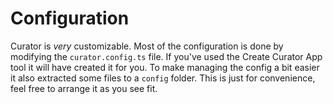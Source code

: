 # Configuration

Curator is _very_ customizable. Most of the configuration is done by modifying the `curator.config.ts` file. If you've
used the Create Curator App tool it will have created it for you. To make managing the config a bit easier it also extracted
some files to a `config` folder. This is just for convenience, feel free to arrange it as you see fit.
